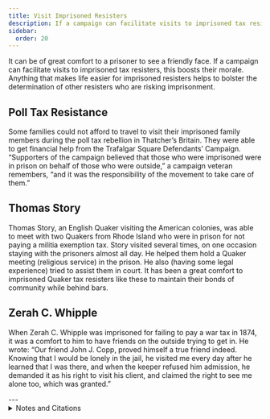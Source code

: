 ```yaml
---
title: Visit Imprisoned Resisters
description: If a campaign can facilitate visits to imprisoned tax resisters, this will be a boost to their morale.
sidebar:
  order: 20
---
```


It can be of great comfort to a prisoner to see a friendly face.
If a campaign can facilitate visits to imprisoned tax resisters, this boosts their morale.
Anything that makes life easier for imprisoned resisters helps to bolster the determination of other resisters who are risking imprisonment.

## <Badge text="Example" size="medium" /> Poll Tax Resistance

Some families could not afford to travel to visit their imprisoned family members during the poll tax rebellion in Thatcher’s Britain.
They were able to get financial help from the Trafalgar Square Defendants’ Campaign.
“Supporters of the campaign believed that those who were imprisoned were in prison on behalf of those who were outside,” a campaign veteran remembers, “and it was the responsibility of the movement to take care of them.”

## <Badge text="Example" size="medium" /> Thomas Story

Thomas Story, an English Quaker visiting the American colonies, was able to meet with two Quakers from Rhode Island who were in prison for not paying a militia exemption tax.
Story visited several times, on one occasion staying with the prisoners almost all day.
He helped them hold a Quaker meeting (religious service) in the prison.
He also (having some legal experience) tried to assist them in court.
It has been a great comfort to imprisoned Quaker tax resisters like these to maintain their bonds of community while behind bars.

## <Badge text="Example" size="medium" /> Zerah C. Whipple

When Zerah C. Whipple was imprisoned for failing to pay a war tax in 1874, it was a comfort to him to have friends on the outside trying to get in.
He wrote: “Our friend John J. Copp, proved himself a true friend indeed.
Knowing that I would be lonely in the jail, he visited me every day after he learned that I was there, and when the keeper refused him admission, he demanded it as his right to visit his client, and claimed the right to see me alone too, which was granted.”

<Aside type="tip" title="Wikipedia">
  <WikipediaBadge title="Poll tax (Great Britain)" />
  <WikipediaBadge title="Thomas Story" />
  <WikipediaBadge title="Zerah C. Whipple" />
</Aside>
---

<details>
<summary>Notes and Citations</summary>

* Burns, Danny <i>Poll Tax Rebellion</i> AK Press (1992), p. 126
* Story, Thomas “Being Only a Case of Conscience with Us” <i>American Quaker War Tax Resistance</i> (2nd ed., 2011) pp. 11–14.
* Whipple, Z.C. “Account of Zerah C. Whipple’s Imprisonment. (Continued.)” <i>The Voice of Peace</i>, Vol. I, December 1874, p. 144

</details>
